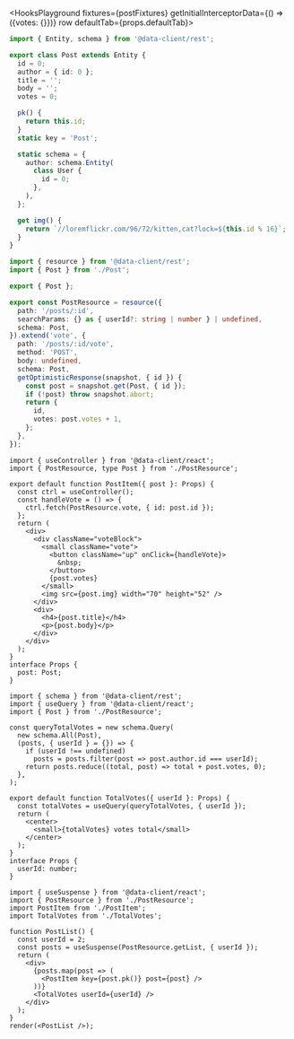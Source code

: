 
<HooksPlayground fixtures={postFixtures} getInitialInterceptorData={() => ({votes: {}})} row defaultTab={props.defaultTab}>

```ts title="Post" collapsed
import { Entity, schema } from '@data-client/rest';

export class Post extends Entity {
  id = 0;
  author = { id: 0 };
  title = '';
  body = '';
  votes = 0;

  pk() {
    return this.id;
  }
  static key = 'Post';

  static schema = {
    author: schema.Entity(
      class User {
        id = 0;
      },
    ),
  };

  get img() {
    return `//loremflickr.com/96/72/kitten,cat?lock=${this.id % 16}`;
  }
}
```

```ts title="PostResource" {15-22}
import { resource } from '@data-client/rest';
import { Post } from './Post';

export { Post };

export const PostResource = resource({
  path: '/posts/:id',
  searchParams: {} as { userId?: string | number } | undefined,
  schema: Post,
}).extend('vote', {
  path: '/posts/:id/vote',
  method: 'POST',
  body: undefined,
  schema: Post,
  getOptimisticResponse(snapshot, { id }) {
    const post = snapshot.get(Post, { id });
    if (!post) throw snapshot.abort;
    return {
      id,
      votes: post.votes + 1,
    };
  },
});
```

```tsx title="PostItem" {7} collapsed
import { useController } from '@data-client/react';
import { PostResource, type Post } from './PostResource';

export default function PostItem({ post }: Props) {
  const ctrl = useController();
  const handleVote = () => {
    ctrl.fetch(PostResource.vote, { id: post.id });
  };
  return (
    <div>
      <div className="voteBlock">
        <small className="vote">
          <button className="up" onClick={handleVote}>
            &nbsp;
          </button>
          {post.votes}
        </small>
        <img src={post.img} width="70" height="52" />
      </div>
      <div>
        <h4>{post.title}</h4>
        <p>{post.body}</p>
      </div>
    </div>
  );
}
interface Props {
  post: Post;
}
```

```tsx title="TotalVotes" collapsed {15}
import { schema } from '@data-client/rest';
import { useQuery } from '@data-client/react';
import { Post } from './PostResource';

const queryTotalVotes = new schema.Query(
  new schema.All(Post),
  (posts, { userId } = {}) => {
    if (userId !== undefined)
      posts = posts.filter(post => post.author.id === userId);
    return posts.reduce((total, post) => total + post.votes, 0);
  },
);

export default function TotalVotes({ userId }: Props) {
  const totalVotes = useQuery(queryTotalVotes, { userId });
  return (
    <center>
      <small>{totalVotes} votes total</small>
    </center>
  );
}
interface Props {
  userId: number;
}
```

```tsx title="PostList" collapsed
import { useSuspense } from '@data-client/react';
import { PostResource } from './PostResource';
import PostItem from './PostItem';
import TotalVotes from './TotalVotes';

function PostList() {
  const userId = 2;
  const posts = useSuspense(PostResource.getList, { userId });
  return (
    <div>
      {posts.map(post => (
        <PostItem key={post.pk()} post={post} />
      ))}
      <TotalVotes userId={userId} />
    </div>
  );
}
render(<PostList />);
```

</HooksPlayground>
